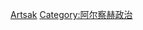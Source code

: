 {{Commonscat|Political parties in Nagorno-Karabakh}}

[[Category:欧洲政党|Artsak]]
[[Category:阿尔察赫政治|Category:阿尔察赫政治]]